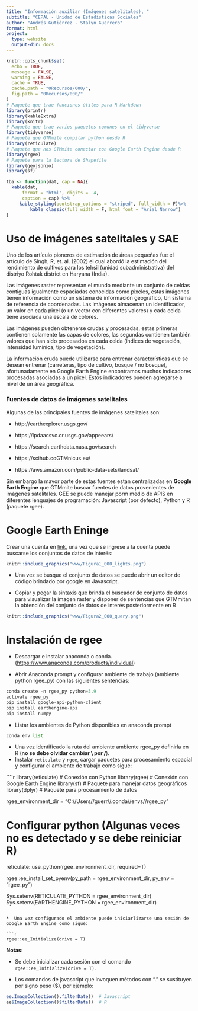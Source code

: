 ```yaml
---
title: "Información auxiliar (Imágenes satelitales), "
subtitle: "CEPAL - Unidad de Estadísticas Sociales"
author: "Andrés Gutiérrez - Stalyn Guerrero"
format: html
project:
  type: website
  output-dir: docs
---
```


```r
knitr::opts_chunk$set(
  echo = TRUE,
  message = FALSE,
  warning = FALSE,
  cache = TRUE,
  cache.path = "0Recursos/000/",
  fig.path = "0Recursos/000/"
)
# Paquete que trae funciones útiles para R Markdown
library(printr)
library(kableExtra)
library(knitr)                              
# Paquete que trae varios paquetes comunes en el tidyverse
library(tidyverse)                          
# Paquete que GTMmite compilar python desde R
library(reticulate)
# Paquete que nos GTMmite conectar con Google Earth Engine desde R
library(rgee)
# Paquete para la lectura de Shapefile
library(geojsonio)
library(sf)

tba <- function(dat, cap = NA){
  kable(dat,
      format = "html", digits =  4,
      caption = cap) %>% 
     kable_styling(bootstrap_options = "striped", full_width = F)%>%
         kable_classic(full_width = F, html_font = "Arial Narrow")
}

```

# Uso de imágenes satelitales y SAE

Uno de los artículo pioneros de estimación de áreas pequeñas fue el artículo de Singh, R, et. al. (2002) el cual abordó la estimación del rendimiento de cultivos para los tehsil (unidad subadministrativa)  del distriyo Rohtak district en Haryana (India). 


Las imágenes raster representan el mundo mediante un conjunto de celdas contiguas igualmente espaciadas conocidas como pixeles, estas imágenes tienen información como un sistema de información geográfico, Un sistema de referencia de coordenadas. Las imágenes almacenan un identificador, un valor en cada pixel (o un vector con diferentes valores) y cada celda tiene asociada una escala de colores.

Las imágenes pueden obtenerse crudas y procesadas, estas primeras contienen solamente las capas de colores, las segundas contienen también valores que han sido procesados en cada celda (índices de vegetación, intensidad lumínica, tipo de vegetación). 

La información cruda puede utilizarse para entrenar características que se desean entrenar (carreteras, tipo de cultivo, bosque / no bosque), afortunadamente en Google Earth Engine encontramos muchos indicadores  procesadas asociadas a un pixel. Estos indicadores pueden agregarse a nivel de un área geográfica.


### Fuentes de datos de imágenes satelitales

Algunas de las principales fuentes de imágenes satelitales son: 

  * http://earthexplorer.usgs.gov/

  * https://lpdaacsvc.cr.usgs.gov/appeears/

  * https://search.earthdata.nasa.gov/search

  * https://scihub.coGTMnicus.eu/

  * https://aws.amazon.com/public-data-sets/landsat/

Sin embargo la mayor parte de estas fuentes están centralizadas en **Google Earth Engine** que GTMmite buscar fuentes de datos provenientes de imágenes satelitales. GEE se puede manejar porm medio de APIS en diferentes lenguajes de programación: Javascript (por defecto), Python y R (paquete rgee).



# Google Earth Eninge


Crear una cuenta en [link](https://earthengine.google.com/), una vez que se ingrese a la cuenta puede buscarse los conjuntos de datos de interés:

```r
knitr::include_graphics("www/Figura1_000_lights.png")
```


* Una vez se busque el conjunto de datos se puede abrir un editor de código brindado por google en  Javascript. 

*  Copiar y pegar la sintaxis que brinda el buscador de conjunto de datos para visualizar la imagen raster y disponer de sentencias que GTMmitan la obtención  del conjunto de datos de interés posteriormente en R

```r
knitr::include_graphics("www/Figura2_000_query.png")
```

# Instalación de rgee

*  Descargar e instalar anaconda o conda. (<https://www.anaconda.com/products/individual>)

*  Abrir Anaconda prompt y configurar ambiente de trabajo (ambiente python rgee_py) con las siguientes sentencias:

```python
conda create -n rgee_py python=3.9
activate rgee_py
pip install google-api-python-client
pip install earthengine-api
pip install numpy
```

*  Listar los ambientes de Python disponibles en anaconda prompt

```python
conda env list
```


*   Una vez identificado la ruta del ambiente ambiente rgee_py definirla en R (**no se debe olvidar cambiar \\ por /**). 
*   Instalar `reticulate` y `rgee`, cargar paquetes para procesamiento espacial y configurar el ambiente de trabajo como sigue:

````r
library(reticulate) # Conexión con Python
library(rgee) # Conexión con Google Earth Engine
library(sf) # Paquete para manejar datos geográficos
library(dplyr) # Paquete para procesamiento de datos

rgee_environment_dir = "C://Users//guerr//.conda//envs//rgee_py"

# Configurar python (Algunas veces no es detectado y se debe reiniciar R)
reticulate::use_python(rgee_environment_dir, required=T)

rgee::ee_install_set_pyenv(py_path = rgee_environment_dir, py_env = "rgee_py")

Sys.setenv(RETICULATE_PYTHON = rgee_environment_dir)
Sys.setenv(EARTHENGINE_PYTHON = rgee_environment_dir)
```

*  Una vez configurado el ambiente puede iniciarlizarse una sesión de Google Earth Engine como sigue:

```r
rgee::ee_Initialize(drive = T)
```

**Notas:** 

-   Se debe inicializar cada sesión con el comando `rgee::ee_Initialize(drive = T)`. 

-   Los comandos de javascript que invoquen métodos con "." se sustituyen por signo peso ($), por ejemplo:

```r
ee.ImageCollection().filterDate()  # Javascript
ee$ImageCollection()$filterDate()  # R
```
